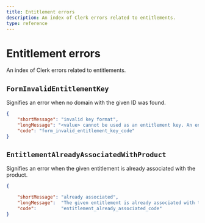 ```yaml
---
title: Entitlement errors
description: An index of Clerk errors related to entitlements.
type: reference
---
```


# Entitlement errors 

An index of Clerk errors related to entitlements.

## `FormInvalidEntitlementKey`

Signifies an error when no domain with the given ID was found.

```json
{
    "shortMessage": "invalid key format",
    "longMessage": "<value> cannot be used as an entitlement key. An entitlement key should have the following format: <scope>:<feature> Both `scope` and `feature` should only contain alphanumeric characters without any spaces.",
    "code": "form_invalid_entitlement_key_code"
}
```

## <code>EntitlementAlready<wbr/>AssociatedWithProduct</code>

Signifies an error when the given entitlement is already associated with the product.

```json
{

    "shortMessage": "already associated",
    "longMessage":  "The given entitlement is already associated with the product.",
    "code":         "entitlement_already_associated_code"
}
```
